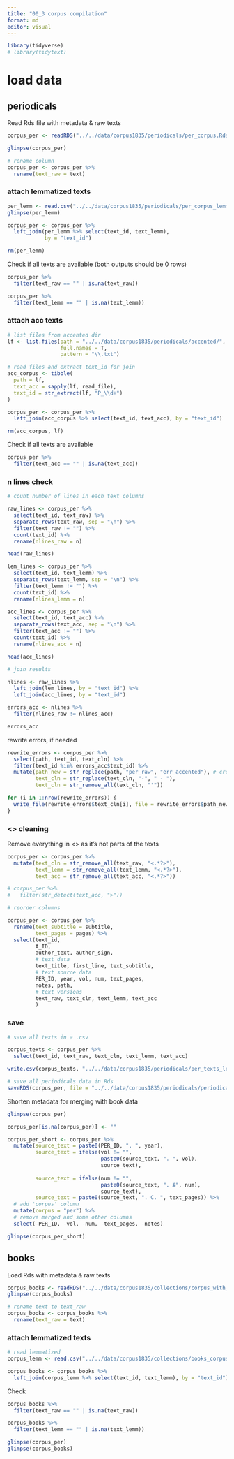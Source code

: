 ```yaml
---
title: "00_3 corpus compilation"
format: md
editor: visual
---
```


```r
library(tidyverse)
# library(tidytext)
```

# load data

## periodicals

Read Rds file with metadata & raw texts

```r
corpus_per <- readRDS("../../data/corpus1835/periodicals/per_corpus.Rds")

glimpse(corpus_per)
```

```r
# rename column
corpus_per <- corpus_per %>% 
  rename(text_raw = text) 
```

### attach lemmatized texts

```r
per_lemm <- read.csv("../../data/corpus1835/periodicals/per_corpus_lemm.csv")
glimpse(per_lemm)

corpus_per <- corpus_per %>% 
  left_join(per_lemm %>% select(text_id, text_lemm),
            by = "text_id")

rm(per_lemm)
```

Check if all texts are available (both outputs should be 0 rows)

```r
corpus_per %>% 
  filter(text_raw == "" | is.na(text_raw))

corpus_per %>% 
  filter(text_lemm == "" | is.na(text_lemm))
```

### attach acc texts

```r
# list files from accented dir
lf <- list.files(path = "../../data/corpus1835/periodicals/accented/",
                 full.names = T,
                 pattern = "\\.txt")

# read files and extract text_id for join
acc_corpus <- tibble(
  path = lf,
  text_acc = sapply(lf, read_file),
  text_id = str_extract(lf, "P_\\d+")
)

corpus_per <- corpus_per %>% 
  left_join(acc_corpus %>% select(text_id, text_acc), by = "text_id")

rm(acc_corpus, lf)
```

Check if all texts are available

```r
corpus_per %>% 
  filter(text_acc == "" | is.na(text_acc))
```

### n lines check

```r
# count number of lines in each text columns

raw_lines <- corpus_per %>% 
  select(text_id, text_raw) %>% 
  separate_rows(text_raw, sep = "\n") %>% 
  filter(text_raw != "") %>% 
  count(text_id) %>% 
  rename(nlines_raw = n)

head(raw_lines)

lem_lines <- corpus_per %>% 
  select(text_id, text_lemm) %>% 
  separate_rows(text_lemm, sep = "\n") %>% 
  filter(text_lemm != "") %>% 
  count(text_id) %>% 
  rename(nlines_lemm = n)

acc_lines <- corpus_per %>% 
  select(text_id, text_acc) %>% 
  separate_rows(text_acc, sep = "\n") %>% 
  filter(text_acc != "") %>% 
  count(text_id) %>% 
  rename(nlines_acc = n)

head(acc_lines)

# join results

nlines <- raw_lines %>% 
  left_join(lem_lines, by = "text_id") %>% 
  left_join(acc_lines, by = "text_id") 

errors_acc <- nlines %>% 
  filter(nlines_raw != nlines_acc)

errors_acc
```

rewrite errors, if needed

```r
rewrite_errors <- corpus_per %>% 
  select(path, text_id, text_cln) %>% 
  filter(text_id %in% errors_acc$text_id) %>% 
  mutate(path_new = str_replace(path, "per_raw", "err_accented"), # create this folder before run!
         text_cln = str_replace(text_cln, "-", " - "),
         text_cln = str_remove_all(text_cln, "'"))

for (i in 1:nrow(rewrite_errors)) {
  write_file(rewrite_errors$text_cln[i], file = rewrite_errors$path_new[i])
}
```

### \<\> cleaning

Remove everything in \<\> as it's not parts of the texts

```r
corpus_per <- corpus_per %>% 
  mutate(text_cln = str_remove_all(text_raw, "<.*?>"),
         text_lemm = str_remove_all(text_lemm, "<.*?>"),
         text_acc = str_remove_all(text_acc, "<.*?>")) 

# corpus_per %>% 
#   filter(str_detect(text_acc, ">"))

# reorder columns

corpus_per <- corpus_per %>% 
  rename(text_subtitle = subtitle,
         text_pages = pages) %>% 
  select(text_id,
         A_ID,
         author_text, author_sign,
         # text data
         text_title, first_line, text_subtitle, 
         # text source data
         PER_ID, year, vol, num, text_pages,
         notes, path,
         # text versions 
         text_raw, text_cln, text_lemm, text_acc
         ) 
```

### save

```r
# save all texts in a .csv

corpus_texts <- corpus_per %>% 
  select(text_id, text_raw, text_cln, text_lemm, text_acc)

write.csv(corpus_texts, "../../data/corpus1835/periodicals/per_texts_lemm_acc.csv")

# save all periodicals data in Rds
saveRDS(corpus_per, file = "../../data/corpus1835/periodicals/periodicals_corpus_lemm_acc.Rds")
```

Shorten metadata for merging with book data

```r
glimpse(corpus_per)
```

```r
corpus_per[is.na(corpus_per)] <- ""

corpus_per_short <- corpus_per %>% 
  mutate(source_text = paste0(PER_ID, ". ", year),
         source_text = ifelse(vol != "", 
                              paste0(source_text, ". ", vol),
                              source_text),
         
         source_text = ifelse(num != "", 
                              paste0(source_text, ". №", num),
                              source_text),
         source_text = paste0(source_text, ". C. ", text_pages)) %>% 
  # add 'corpus' column
  mutate(corpus = "per") %>% 
  # remove merged and some other columns
  select(-PER_ID, -vol, -num, -text_pages, -notes)

glimpse(corpus_per_short)

```

## books

Load Rds with metadata & raw texts

```r
corpus_books <- readRDS("../../data/corpus1835/collections/corpus_with_meta.Rds")
glimpse(corpus_books)
```

```r
# rename text to text_raw
corpus_books <- corpus_books %>% 
  rename(text_raw = text)
```

### attach lemmatized texts

```r
# read lemmatized
corpus_lemm <- read.csv("../../data/corpus1835/collections/books_corpus_lemm.csv")

corpus_books <- corpus_books %>% 
  left_join(corpus_lemm %>% select(text_id, text_lemm), by = "text_id")
```

Check

```r
corpus_books %>% 
  filter(text_raw == "" | is.na(text_raw))

corpus_books %>% 
  filter(text_lemm == "" | is.na(text_lemm))
```

```r
glimpse(corpus_per)
glimpse(corpus_books)
```
